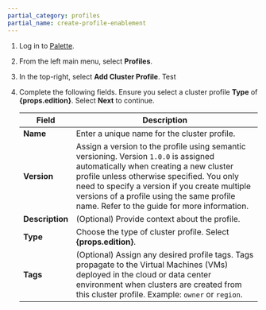 ```yaml
---
partial_category: profiles
partial_name: create-profile-enablement
---
```


1. Log in to [Palette](https://console.spectrocloud.com/).

2. From the left main menu, select **Profiles**.

3. In the top-right, select **Add Cluster Profile**. Test

4. Complete the following fields. Ensure you select a cluster profile **Type** of **{props.edition}**. Select **Next** to continue.

   | **Field**       | **Description**                                                                                                                                                                                                   |
   | --------------- | ----------------------------------------------------------------------------------------------------------------------------------------------------------------------------------------------------------------- |
   | **Name**        | Enter a unique name for the cluster profile.                                                                                                                                                                            |
   | **Version**     | Assign a version to the profile using semantic versioning. Version `1.0.0` is assigned automatically when creating a new cluster profile unless otherwise specified. You only need to specify a version if you create multiple versions of a profile using the same profile name. Refer to the <VersionedLink text="Version a Cluster Profile" url="/profiles/cluster-profiles/modify-cluster-profiles/version-cluster-profile" />  guide for more information.                                                    |
   | **Description** | (Optional) Provide context about the profile.                                                                                                                                                         |
   | **Type**        | Choose the type of cluster profile. Select **{props.edition}**.                                                                                                                                                                                                        |
   | **Tags**        | (Optional) Assign any desired profile tags. Tags propagate to the Virtual Machines (VMs) deployed in the cloud or data center environment when clusters are created from this cluster profile. Example: `owner` or `region`. |